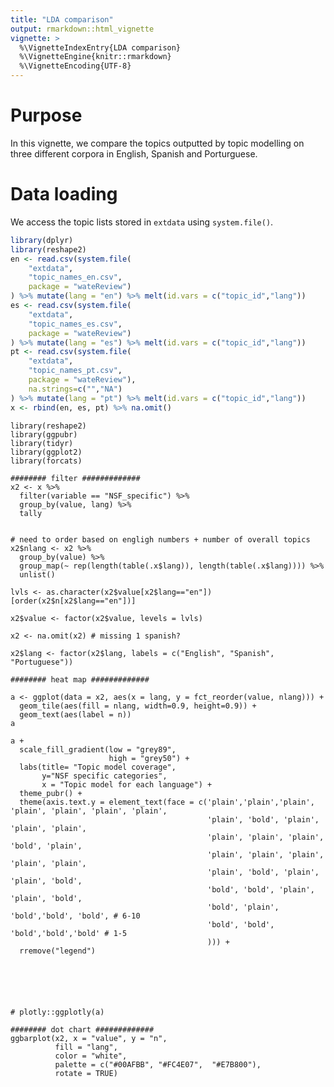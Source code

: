 ```yaml
---
title: "LDA comparison"
output: rmarkdown::html_vignette
vignette: >
  %\VignetteIndexEntry{LDA comparison}
  %\VignetteEngine{knitr::rmarkdown}
  %\VignetteEncoding{UTF-8}
---
```



# Purpose

In this vignette, we compare the topics outputted by topic modelling on three different corpora in English, Spanish and Porturguese.

# Data loading

We access the topic lists stored in `extdata` using `system.file()`.

```r
library(dplyr)
library(reshape2)
en <- read.csv(system.file(
    "extdata",
    "topic_names_en.csv",
    package = "wateReview")
) %>% mutate(lang = "en") %>% melt(id.vars = c("topic_id","lang"))
es <- read.csv(system.file(
    "extdata",
    "topic_names_es.csv",
    package = "wateReview")
) %>% mutate(lang = "es") %>% melt(id.vars = c("topic_id","lang"))
pt <- read.csv(system.file(
    "extdata",
    "topic_names_pt.csv",
    package = "wateReview"),
    na.strings=c("","NA")
) %>% mutate(lang = "pt") %>% melt(id.vars = c("topic_id","lang"))
x <- rbind(en, es, pt) %>% na.omit()
```

```
library(reshape2)
library(ggpubr)
library(tidyr)
library(ggplot2)
library(forcats)

######## filter #############
x2 <- x %>%
  filter(variable == "NSF_specific") %>%
  group_by(value, lang) %>%
  tally


# need to order based on engligh numbers + number of overall topics
x2$nlang <- x2 %>% 
  group_by(value) %>% 
  group_map(~ rep(length(table(.x$lang)), length(table(.x$lang)))) %>% 
  unlist()

lvls <- as.character(x2$value[x2$lang=="en"])[order(x2$n[x2$lang=="en"])]

x2$value <- factor(x2$value, levels = lvls)

x2 <- na.omit(x2) # missing 1 spanish?

x2$lang <- factor(x2$lang, labels = c("English", "Spanish", "Portuguese"))

######## heat map #############

a <- ggplot(data = x2, aes(x = lang, y = fct_reorder(value, nlang))) +
  geom_tile(aes(fill = nlang, width=0.9, height=0.9)) +
  geom_text(aes(label = n))
a

a + 
  scale_fill_gradient(low = "grey89",
                      high = "grey50") +
  labs(title= "Topic model coverage",
       y="NSF specific categories",
       x = "Topic model for each language") +
  theme_pubr() +  
  theme(axis.text.y = element_text(face = c('plain','plain','plain', 'plain', 'plain', 'plain', 'plain',
                                            'plain', 'bold', 'plain', 'plain', 'plain',
                                            'plain', 'plain', 'plain', 'bold', 'plain',
                                            'plain', 'plain', 'plain', 'plain', 'plain',
                                            'plain', 'bold', 'plain', 'plain', 'bold',
                                            'bold', 'bold', 'plain', 'plain', 'bold', 
                                            'bold', 'plain', 'bold','bold', 'bold', # 6-10
                                            'bold', 'bold', 'bold','bold','bold' # 1-5
                                            ))) +
  rremove("legend")






# plotly::ggplotly(a)

######## dot chart #############
ggbarplot(x2, x = "value", y = "n", 
          fill = "lang",
          color = "white",
          palette = c("#00AFBB", "#FC4E07",  "#E7B800"),
          rotate = TRUE)
```